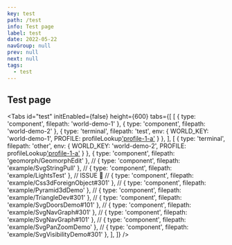 ```yaml
---
key: test
path: /test
info: Test page
label: test
date: 2022-05-22
navGroup: null
prev: null
next: null
tags:
  - test
---
```



## Test page

<Tabs
  id="test"
  initEnabled={false}
  height={600}
  tabs={[
    [
      { type: 'component', filepath: 'world-demo-1' },
      { type: 'component', filepath: 'world-demo-2' },
      { type: 'terminal', filepath: 'test', env: { WORLD_KEY: 'world-demo-1', PROFILE: profileLookup['profile-1-a']() } },
    ],
    [
      { type: 'terminal', filepath: 'other', env: { WORLD_KEY: 'world-demo-2', PROFILE: profileLookup['profile-1-a']() } },
      { type: 'component', filepath: 'geomorph/GeomorphEdit' },
      // { type: 'component', filepath: 'example/SvgStringPull' },
      // { type: 'component', filepath: 'example/LightsTest' }, // ISSUE 🚧
      // { type: 'component', filepath: 'example/Css3dForeignObject#301' },
      // { type: 'component', filepath: 'example/Pyramid3dDemo' },
      // { type: 'component', filepath: 'example/TriangleDev#301' },
      // { type: 'component', filepath: 'example/SvgDoorsDemo#101' },
      // { type: 'component', filepath: 'example/SvgNavGraph#301' },
      // { type: 'component', filepath: 'example/SvgNavGraph#101' },
      // { type: 'component', filepath: 'example/SvgPanZoomDemo' },
      // { type: 'component', filepath: 'example/SvgVisibilityDemo#301' },
    ],
  ]}
/>
